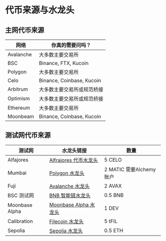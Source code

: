 # 代币来源与水龙头

## 主网代币来源

| 网络      | ​你真的需要问吗？                     |
| --------- | ------------------------------------- |
| Avalanche | 大多数主要交易所                      |
| BSC       | Binance, FTX, Kucoin                 |
| Polygon   | 大多数主要交易所                      |
| Celo      | Binance, Coinbase, Kucoin             |
| Arbitrum  | 大多数主要交易所或规范桥接           |
| Optimism  | 大多数主要交易所或规范桥接           |
| Ethereum  | 大多数主要交易所                      |
| Moonbeam  | Binance, Coinbase, Kucoin             |

## 测试网代币来源

| 测试网        | ​水龙头链接                                                                    | ​数量                       |
| -------------- | ----------------------------------------------------------------------------- | --------------------------- |
| Alfajores      | [​​Alfrajores 代币水龙头](https://faucet.celo.org/)                           | 5 CELO                      |
| Mumbai         | [​​Polygon 水龙头](https://faucet.polygon.technology/)                        | 2 MATIC 需要Alchemy账户     |
| Fuji           | [Avalanche 水龙头​​](https://core.app/tools/testnet-faucet/)                  | 2 AVAX                      |
| BSC 测试网     | [​​BNB 智能链水龙头](https://testnet.bnbchain.org/faucet-smart)               | 0.5 BNB                     |
| Moonbase Alpha | [​​Moonbase Alpha 水龙头](https://apps.moonbeam.network/moonbase-alpha/faucet/) | 1 DEV                       |
| Calibration    | [Filecoin 水龙头](https://faucet.calibnet.chainsafe-fil.io/)                  | 5 tFIL                      |
| Sepolia        | [Sepolia 水龙头](https://sepoliafaucet.com/)                                  | 0.5 ETH                     |
